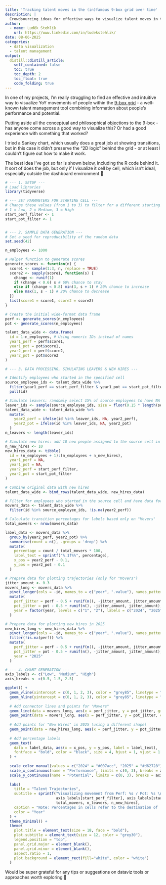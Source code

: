 ```yaml
---
title: 'Tracking talent moves in the (in)famous 9-box grid over time'
description: |
  Crowdsourcing ideas for effective ways to visualize talent moves in the 9-box grid over time.   
author:
  - name: Luděk Stehlík
    url: https://www.linkedin.com/in/ludekstehlik/
date: 08-06-2025
categories:
  - data visualization
  - talent management
output:
  distill::distill_article:
    self_contained: false
    toc: true
    toc_depth: 2
    toc_float: true
    code_folding: true
---
```


In one of my projects, I’m really struggling to find an effective and intuitive way to visualize YoY movements of people within the [9-box grid](https://www.aihr.com/blog/9-box-grid/){target="_blank"} - a well-known talent management tool combining information about people’s performance and potential.

Putting aside all the conceptual and philosophical objections to the 9-box - has anyone come across a good way to visualize this? Or had a good experience with something that worked?

I tried a Sankey chart, which usually does a great job at showing transitions, but in this case it didn’t preserve the “2D logic” behind the grid - or at least I couldn’t figure out how to make it work. 

The best idea I’ve got so far is shown below, including the R code behind it. It sort of does the job, but only if I visualize it cell by cell, which isn’t ideal, especially outside the dashboard environment 🫤

```r

# --- 1. SETUP ---
# Load libraries
library(tidyverse)

# --- SET PARAMETERS FOR STARTING CELL ---
# Change these values (from 1 to 3) to filter for a different starting cell.
# 1 = Low, 2 = Medium, 3 = High
start_perf_filter <- 1
start_pot_filter <- 1


# --- 2. SAMPLE DATA GENERATION ---
# Set a seed for reproducibility of the random data
set.seed(42)

n_employees <- 1000 

# Helper function to generate scores
generate_scores <- function(n) {
  score1 <- sample(1:3, n, replace = TRUE)
  score2 <- sapply(score1, function(s) {
    change <- runif(1)
    if (change < 0.6) s # 60% chance to stay
    else if (change < 0.8) min(3, s + 1) # 20% chance to increase
    else max(1, s - 1) # 20% chance to decrease
  })
  list(score1 = score1, score2 = score2)
}

# Create the initial wide-format data frame
perf <- generate_scores(n_employees)
pot <- generate_scores(n_employees)

talent_data_wide <- data.frame(
  id = 1:n_employees, # Using numeric IDs instead of names
  year1_perf = perf$score1,
  year1_pot = pot$score1,
  year2_perf = perf$score2,
  year2_pot = pot$score2
)

# --- 3. DATA PROCESSING, SIMULATING LEAVERS & NEW HIRES ---

# Identify employees who started in the specified cell
source_employee_ids <- talent_data_wide %>%
  filter(year1_perf == start_perf_filter & year1_pot == start_pot_filter) %>%
  pull(id)

# Simulate leavers: randomly select 15% of source employees to have NA in year 2
leaver_ids <- sample(source_employee_ids, size = floor(0.15 * length(source_employee_ids)))
talent_data_wide <- talent_data_wide %>%
  mutate(
    year2_perf = ifelse(id %in% leaver_ids, NA, year2_perf),
    year2_pot = ifelse(id %in% leaver_ids, NA, year2_pot)
  )
n_leavers <- length(leaver_ids)

# Simulate new hires: add 10 new people assigned to the source cell in year 2
n_new_hires <- 10
new_hires_data <- tibble(
  id = (n_employees + 1):(n_employees + n_new_hires),
  year1_perf = NA,
  year1_pot = NA,
  year2_perf = start_perf_filter,
  year2_pot = start_pot_filter
)

# Combine original data with new hires
talent_data_wide <- bind_rows(talent_data_wide, new_hires_data)

# Filter for employees who started in the source cell and have data for both years ("Movers")
movers_data <- talent_data_wide %>%
  filter(id %in% source_employee_ids, !is.na(year2_perf))

# Calculate transition percentages for labels based only on "Movers"
total_movers <- nrow(movers_data)

label_data <- movers_data %>%
  group_by(year2_perf, year2_pot) %>%
  summarise(count = n(), .groups = 'drop') %>%
  mutate(
    percentage = count / total_movers * 100,
    label_text = sprintf("%.1f%%", percentage),
    x_pos = year2_perf - 0.1,
    y_pos = year2_pot - 0.1
  )

# Prepare data for plotting trajectories (only for "Movers")
jitter_amount <- 0.3
movers_long <- movers_data %>%
  pivot_longer(cols = -id, names_to = c("year", ".value"), names_pattern = "year(.)_(.*)") %>%
  mutate(
    perf_jitter = perf - 0.5 + runif(n(), -jitter_amount, jitter_amount),
    pot_jitter = pot - 0.5 + runif(n(), -jitter_amount, jitter_amount),
    year = factor(year, levels = c("1", "2"), labels = c("2024", "2025"))
  )

# Prepare data for plotting new hires in 2025
new_hires_long <- new_hires_data %>%
  pivot_longer(cols = -id, names_to = c("year", ".value"), names_pattern = "year(.)_(.*)") %>%
  filter(!is.na(perf)) %>%
  mutate(
    perf_jitter = perf - 0.5 + runif(n(), -jitter_amount, jitter_amount),
    pot_jitter = pot - 0.5 + runif(n(), -jitter_amount, jitter_amount),
    year = "2025"
  )

# --- 4. CHART GENERATION ---
axis_labels <- c("Low", "Medium", "High")
axis_breaks <- c(0.5, 1.5, 2.5)

ggplot() +
  geom_vline(xintercept = c(0, 1, 2, 3), color = "grey85", linetype = "dashed") +
  geom_hline(yintercept = c(0, 1, 2, 3), color = "grey85", linetype = "dashed") +
  
  # Add connector lines and points for "Movers"
  geom_line(data = movers_long, aes(x = perf_jitter, y = pot_jitter, group = id), color = "grey50", alpha = 0.5) +
  geom_point(data = movers_long, aes(x = perf_jitter, y = pot_jitter, color = year), size = 3, alpha = 0.6) +
  
  # Add points for "New Hires" in 2025 (using a different shape)
  geom_point(data = new_hires_long, aes(x = perf_jitter, y = pot_jitter), color = "#d62728", shape = 17, size = 4, alpha = 0.8) +
  
  # Add percentage labels
  geom_text(
    data = label_data, aes(x = x_pos, y = y_pos, label = label_text),
    fontface = "bold", color = "black", size = 4, hjust = 1, vjust = 1
  ) +
  
  scale_color_manual(values = c("2024" = "#007acc", "2025" = "#d62728")) +
  scale_x_continuous(name = "Performance", limits = c(0, 3), breaks = axis_breaks, labels = axis_labels) +
  scale_y_continuous(name = "Potential", limits = c(0, 3), breaks = axis_breaks, labels = axis_labels) +
  
  labs(
    title = "Talent Trajectories",
    subtitle = sprintf("Visualizing movement from Perf: %s / Pot: %s \n(N=%d Movers, %d Leavers, %d New Hires)", 
                       axis_labels[start_perf_filter], axis_labels[start_pot_filter],
                       total_movers, n_leavers, n_new_hires),
    caption = "Note: Percentages in cells refer to the destination of 'Movers' only.\nNew Hires in 2025 are shown as triangles.",
    color = "Year"
  ) +
  theme_minimal() +
  theme(
    plot.title = element_text(size = 18, face = "bold"),
    plot.subtitle = element_text(size = 12, color = "grey30"),
    legend.position = "top",
    panel.grid.major = element_blank(),
    panel.grid.minor = element_blank(),
    aspect.ratio = 1,
    plot.background = element_rect(fill="white", color = "white")
  )

```

Would be super grateful for any tips or suggestions on dataviz tools or approaches worth exploring 🙏

